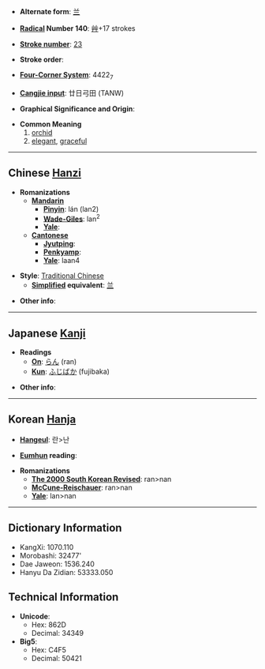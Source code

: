 * '''Alternate form''': [[兰]]

* '''[[Wiktionary:Chinese radical index| Radical]] Number 140''': [[Wiktionary:Chinese radical index 艸|艸]]+17 strokes

* '''[[Wiktionary:Chinese total strokes index|Stroke number]]''': [[Wiktionary:Chinese total strokes index 23|23]]

* '''Stroke order''': 

* '''[[Wiktionary:Chinese four corner index|Four-Corner System]]''': 4422<sub>7</sub>

* '''[[Wiktionary:Chinese Cangjie index|Cangjie input]]''': 廿日弓田 (TANW)

* '''Graphical Significance and Origin''': 

* '''Common Meaning'''
*#[[orchid]]
*# [[elegant]], [[graceful]]

----

== Chinese [[Hanzi]] ==

* '''Romanizations'''
** '''[[Mandarin]]'''
*** '''[[Pinyin]]''': lán (lan2)
*** '''[[Wade-Giles]]''': lan<sup>2</sup>
*** '''[[Yale]]''': 
** '''[[Cantonese]]'''
*** '''[[Jyutping]]''':
*** '''[[Penkyamp]]''': 
*** '''[[Yale]]''': laan4

* '''Style''': [[Traditional Chinese]] 
** '''[[Simplified Chinese|Simplified]] equivalent''': [[兰]]

* '''Other info''': 

----

== Japanese [[Kanji]] ==

* '''Readings'''
** '''[[On]]''': [[らん]] (ran)
** '''[[Kun]]''': [[ふじばか]] (fujibaka)

* '''Other info''':  

----

== Korean [[Hanja]] ==

* '''[[Hangeul]]''': 란>난

* '''[[Eumhun]] reading''': 

* '''Romanizations'''
** '''[[The 2000 South Korean Revised Romanization|The 2000 South Korean Revised]]''': ran>nan
** '''[[McCune-Reischauer]]''': ran>nan
** '''[[Yale]]''': lan>nan

----

== Dictionary Information ==

* KangXi: 1070.110
* Morobashi: 32477'
* Dae Jaweon: 1536.240
* Hanyu Da Zidian: 53333.050

== Technical Information ==

* '''Unicode''':
** Hex: 862D
** Decimal: 34349
* '''Big5''':
** Hex: C4F5
** Decimal: 50421